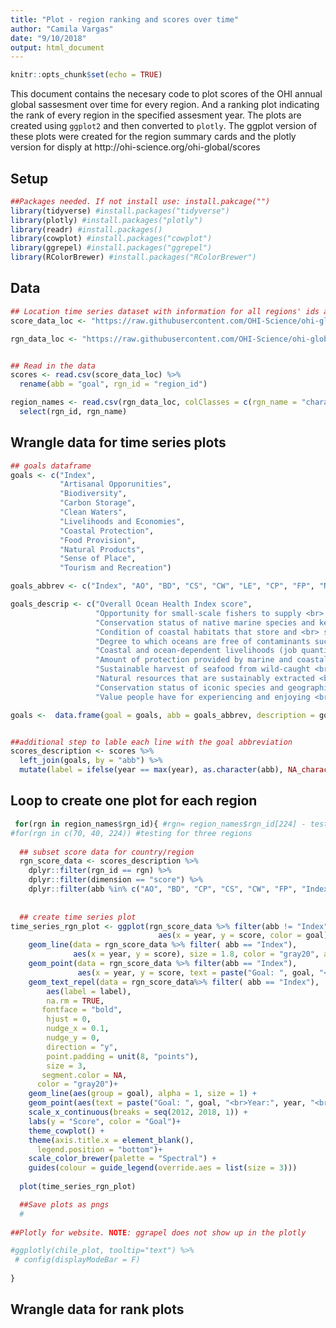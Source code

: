 ```yaml
---
title: "Plot - region ranking and scores over time"
author: "Camila Vargas"
date: "9/10/2018"
output: html_document
---
```


```r
knitr::opts_chunk$set(echo = TRUE)
```

This document contains the necesary code to plot scores of the OHI annual global sassesment over time for every region. And a ranking plot indicating the rank of every region in the specified assesment year. 
The plots are created using `ggplot2` and then converted to `plotly`. The ggplot version of these plots were created for the region summary cards and the plotly version for disply at http://ohi-science.org/ohi-global/scores

## Setup

```r
##Packages needed. If not install use: install.pakcage("")
library(tidyverse) #install.packages("tidyverse")
library(plotly) #install.packages("plotly")
library(readr) #install.packages()
library(cowplot) #install.packages("cowplot")
library(ggrepel) #install.packages("ggrepel")
library(RColorBrewer) #install.packages("RColorBrewer")
```


## Data

```r

## Location time series dataset with information for all regions' ids and names
score_data_loc <- "https://raw.githubusercontent.com/OHI-Science/ohi-global/draft/eez/scores.csv"

rgn_data_loc <- "https://raw.githubusercontent.com/OHI-Science/ohi-global/draft/eez/spatial/regions_list.csv"


## Read in the data
scores <- read.csv(score_data_loc) %>%
  rename(abb = "goal", rgn_id = "region_id")

region_names <- read.csv(rgn_data_loc, colClasses = c(rgn_name = "character")) %>% 
  select(rgn_id, rgn_name) 
```

## Wrangle data for time series plots

```r
## goals dataframe
goals <- c("Index", 
           "Artisanal Opporunities", 
           "Biodiversity",
           "Carbon Storage",
           "Clean Waters", 
           "Livelihoods and Economies",
           "Coastal Protection", 
           "Food Provision",
           "Natural Products", 
           "Sense of Place", 
           "Tourism and Recreation")

goals_abbrev <- c("Index", "AO", "BD", "CS", "CW", "LE", "CP", "FP", "NP", "SP", "TR")

goals_descrip <- c("Overall Ocean Health Index score", 
                   "Opportunity for small-scale fishers to supply <br> catch to their families, community or local market", 
                   "Conservation status of native marine species and key habitats", 
                   "Condition of coastal habitats that store and <br> sequester atmospheric carbon", 
                   "Degree to which oceans are free of contaminants such as  <br> chemicals, excessive nutrients, human pathogens, and trash", 
                   "Coastal and ocean-dependent livelihoods (job quantity and quality) <br> and economies (revenues) produced by marine sectors", 
                   "Amount of protection provided by marine and coastal habitats <br> serving as natural buffers against incoming waves", 
                   "Sustainable harvest of seafood from wild-caught <br> fisheries and mariculture ", 
                   "Natural resources that are sustainably extracted <br> from living marine resources", 
                   "Conservation status of iconic species and geographic <br> locations that contribute to cultural identity", 
                   "Value people have for experiencing and enjoying <br> coastal areas and attractions")

goals <-  data.frame(goal = goals, abb = goals_abbrev, description = goals_descrip)


##additional step to lable each line with the goal abbreviation
scores_description <- scores %>% 
  left_join(goals, by = "abb") %>% 
  mutate(label = ifelse(year == max(year), as.character(abb), NA_character_))


```


## Loop to create one plot for each region


```r

 for(rgn in region_names$rgn_id){ #rgn= region_names$rgn_id[224] - testing for one region
#for(rgn in c(70, 40, 224)) #testing for three regions
  
  ## subset score data for country/region
  rgn_score_data <- scores_description %>% 
    dplyr::filter(rgn_id == rgn) %>% 
    dplyr::filter(dimension == "score") %>% 
    dplyr::filter(abb %in% c("AO", "BD", "CP", "CS", "CW", "FP", "Index", "LE", "NP", "SP", "TR"))
  
  
  ## create time series plot
time_series_rgn_plot <- ggplot(rgn_score_data %>% filter(abb != "Index"),
                                 aes(x = year, y = score, color = goal)) +
    geom_line(data = rgn_score_data %>% filter( abb == "Index"),
              aes(x = year, y = score), size = 1.8, color = "gray20", alpha = 1) +
    geom_point(data = rgn_score_data %>% filter(abb == "Index"),
               aes(x = year, y = score, text = paste("Goal: ", goal, "<br>Year:", year, "<br>Score:", score, "<br>Description: ", description)), size = 2, color = "gray20") +
    geom_text_repel(data = rgn_score_data%>% filter( abb == "Index"),
        aes(label = label),
        na.rm = TRUE,
       fontface = "bold",
        hjust = 0,
        nudge_x = 0.1,
        nudge_y = 0,
        direction = "y",
        point.padding = unit(8, "points"),
        size = 3,
       segment.color = NA,
      color = "gray20")+
    geom_line(aes(group = goal), alpha = 1, size = 1) +
    geom_point(aes(text = paste("Goal: ", goal, "<br>Year:", year, "<br>Score:", score, "<br>Description: ", description)), size = 1.2) +
    scale_x_continuous(breaks = seq(2012, 2018, 1)) +
    labs(y = "Score", color = "Goal")+ 
    theme_cowplot() +
    theme(axis.title.x = element_blank(),
      legend.position = "bottom")+
    scale_color_brewer(palette = "Spectral") +
    guides(colour = guide_legend(override.aes = list(size = 3)))
  
  plot(time_series_rgn_plot)

  ##Save plots as pngs
  #
  
##Plotly for website. NOTE: ggrapel does not show up in the plotly

#ggplotly(chile_plot, tooltip="text") %>% 
 # config(displayModeBar = F)
  
}

```

## Wrangle data for rank plots


